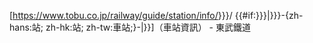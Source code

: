 [https://www.tobu.co.jp/railway/guide/station/info/{{{1|{{{filename}}}}}}/ {{#if:{{{2|{{{name|}}}}}}|{{{2|{{{name}}}}}}-{zh-hans:站; zh-hk:站; zh-tw:車站;}-|{{PAGENAMEBASE}}}}]（車站資訊） - 東武鐵道